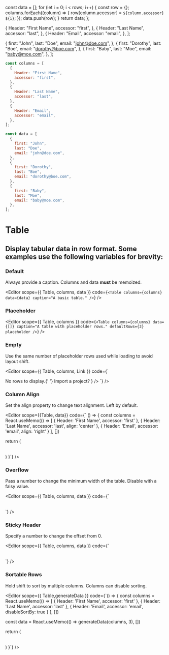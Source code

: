 
  const data = [];
  for (let i = 0; i < rows; i++) {
    const row = {};
    columns.forEach((column) => {
      row[column.accessor] = `${column.accessor} ${i}`;
    });
    data.push(row);
  }
  return data;
};

  {
    Header: "First Name",
    accessor: "first",
  },
  {
    Header: "Last Name",
    accessor: "last",
  },
  {
    Header: "Email",
    accessor: "email",
  },
];

  {
    first: "John",
    last: "Doe",
    email: "john@doe.com",
  },
  {
    first: "Dorothy",
    last: "Boe",
    email: "dorothy@boe.com",
  },
  {
    first: "Baby",
    last: "Moe",
    email: "baby@moe.com",
  },
];

```javascript
const columns = [
  {
    Header: "First Name",
    accessor: "first",
  },
  {
    Header: "Last Name",
    accessor: "last",
  },
  {
    Header: "Email",
    accessor: "email",
  },
];

const data = [
  {
    first: "John",
    last: "Doe",
    email: "john@doe.com",
  },
  {
    first: "Dorothy",
    last: "Boe",
    email: "dorothy@boe.com",
  },
  {
    first: "Baby",
    last: "Moe",
    email: "baby@moe.com",
  },
];
```

<Spacer y={0.6} />

# Table

<Spacer y={0.8} />

## Display tabular data in row format. Some examples use the following variables for brevity:

<Spacer y={2} />

### Default

Always provide a caption. Columns and data <b>must</b> be memoized.

<Spacer />

<Editor
  scope={{ Table, columns, data }}
  code={`<Table
  columns={columns}
  data={data}
  caption="A basic table."
/>`}
/>

<Spacer y={2} />

### Placeholder

<Editor
  scope={{ Table, columns }}
  code={`<Table
  columns={columns}
  data={[]}
  caption="A table with placeholder rows."
  defaultRows={3}
  placeholder
/>`}
/>

<Spacer y={2} />

### Empty

Use the same number of placeholder rows used while loading to avoid layout shift.

<Spacer />

<Editor
  scope={{ Table, columns, Link }}
  code={`
<Table
  columns={columns}
  data={[]}
  caption="An empty table."
  defaultRows={3}
  empty={
    <>
      No rows to display.{' '}
      <Link href="#" type="highlight">
        Import a project?
      </Link>
    </>
  }
/>
`}
/>

<Spacer y={2} />

### Column Align

Set the align property to change text alignment. Left by default.

<Spacer />

<Editor 
  scope={{Table, data}}
  code={`
() => {
  const columns = React.useMemo(() => [
    {
      Header: 'First Name',
      accessor: 'first'
    },
    {
      Header: 'Last Name',
      accessor: 'last',
      align: 'center'
    },
    {
      Header: 'Email',
      accessor: 'email',
      align: 'right'
    }
  ], [])

return (

<Table
  columns={columns}
  data={data}
  caption="A table with right and left aligned columns."
/>
) }`} />

<Spacer y={2} />

### Overflow

Pass a number to change the minimum width of the table. Disable with a falsy value.

<Spacer />

<Editor
  scope={{ Table, columns, data }}
  code={`
<Table
  columns={columns}
  data={data}
  caption="A table with minimum with of 1000px."
  overflow={1000}
/>
`}
/>

<Spacer y={2} />

### Sticky Header

Specify a number to change the offset from 0.

<Spacer />

<Editor
  scope={{ Table, columns, data }}
  code={`
<Table
  columns={columns}
  data={[...data, ...data, ...data]}
  caption="A table with a sticky header."
  sticky
/>`}
/>

<Spacer y={2} />

### Sortable Rows

Hold shift to sort by multiple columns. Columns can disable sorting.

<Spacer />

<Editor
  scope={{ Table,generateData }}
  code={`() => {
  const columns = React.useMemo(() => [
    {
      Header: 'First Name',
      accessor: 'first'
    },
    {
      Header: 'Last Name',
      accessor: 'last'
    },
    {
      Header: 'Email',
      accessor: 'email',
      disableSortBy: true
    }
  ], [])

const data = React.useMemo(() => generateData(columns, 3), [])

return (

<Table
  columns={columns}
  data={data}
  caption="A table with sortable columns."
  sortable
/>
) }`} />

<Spacer y={4} />
